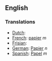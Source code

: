 ==English==

===Translations===
*[[Dutch]]: [[]]
*[[French]]: [[papier]] ''m''
*[[Frisian]]: [[]]
*[[German]]: [[Papier]] ''n''
*[[Spanish]]: [[Papel]] ''m''